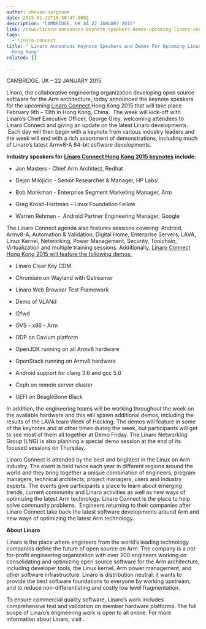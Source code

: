 ```yaml
---
author: shovan-sargunam
date: 2015-01-22T16:50:47.000Z
description: "CAMBRIDGE, UK âÂ 22 JANUARY 2015"
link: /news/linaro-announces-keynote-speakers-demos-upcoming-linaro-connect-hong-kong/
tags:
  - linaro-connect
title: " Linaro Announces Keynote Speakers and Demos For Upcoming Linaro Connect
  Hong Kong"
related: []

---
```


CAMBRIDGE, UK – 22 JANUARY 2015

Linaro, the collaborative engineering organization developing open source software for the Arm architecture, today announced the keynote speakers for the upcoming [Linaro Connect ](https://resources.linaro.org/en/tags/37aaba93-c015-4750-b4f1-a60bd5afd13d)Hong Kong 2015 that will take place February 9th – 13th in Hong Kong, China.  The week will kick-off with Linaro’s Chief Executive Officer, George Grey, welcoming attendees to Linaro Connect and giving an update on the latest Linaro developments.  Each day will then begin with a keynote from various industry leaders and the week will end with a rich assortment of demonstrations, including much of Linaro’s latest Armv8-A 64-bit software developments.

**Industry speakers for** [**Linaro Connect Hong Kong 2015 keynotes**](https://resources.linaro.org/en/tags/37aaba93-c015-4750-b4f1-a60bd5afd13d) **include:**

* Jon Masters - Chief Arm Architect, Redhat

* Dejan Milojicic - Senior Researcher & Manager, HP Labs!

* Bob Monkman - Enterprise Segment Marketing Manager, Arm

* Greg Kroah-Hartman – Linux Foundation Fellow

* Warren Rehman -  Android Partner Engineering Manager, Google

The Linaro Connect agenda also features sessions covering: Android, Armv8-A, Automation & Validation, Digital Home, Enterprise Servers, LAVA, Linux Kernel, Networking, Power Management, Security, Toolchain, Virtualization and multiple training sessions. Additionally, [Linaro Connect Hong Kong 2015 will feature the following demos: ](https://resources.linaro.org/en/tags/37aaba93-c015-4750-b4f1-a60bd5afd13d)

* Linaro Clear Key CDM

* Chromium on Wayland with Gstreamer

* Linaro Web Browser Test Framework

* Demo of VLANd

* l2fwd

* OVS - x86 - Arm

* ODP on Cavium platform

* OpenJDK running on all Armv8 hardware

* OpenStack running on Armv8 hardware

* Android support for clang 3.6 and gcc 5.0

* Ceph on remote server cluster

* UEFI on BeagleBone Black

In addition, the engineering teams will be working throughout the week on the available hardware and this will spawn additional demos, including the results of the LAVA team Week of Hacking. The demos will feature in some of the keynotes and at other times during the week, but participants will get to see most of them all together at Demo Friday. The Linaro Networking Group (LNG) is also planning a special demo session at the end of its focused sessions on Thursday.

Linaro Connect is attended by the best and brightest in the Linux on Arm industry. The event is held twice each year in different regions around the world and they bring together a unique combination of engineers, program managers, technical architects, project managers, users and industry experts. The events give participants a place to learn about emerging trends, current community and Linaro activities as well as new ways of optimizing the latest Arm technology. Linaro Connect is *the* place to help solve community problems.  Engineers returning to their companies after Linaro Connect take back the latest software developments around Arm and new ways of optimizing the latest Arm technology.

**About Linaro**

Linaro is the place where engineers from the world’s leading technology companies define the future of open source on Arm. The company is a not-for-profit engineering organization with over 200 engineers working on consolidating and optimizing open source software for the Arm architecture, including developer tools, the Linux kernel, Arm power management, and other software infrastructure. Linaro is distribution neutral: it wants to provide the best software foundations to everyone by working upstream, and to reduce non-differentiating and costly low level fragmentation.

To ensure commercial quality software, Linaro’s work includes comprehensive test and validation on member hardware platforms. The full scope of Linaro’s engineering work is open to all online. For more information about Linaro, visit .
